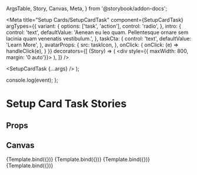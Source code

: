  ArgsTable,
  Story,
  Canvas,
  Meta,
} from '@storybook/addon-docs';

<Meta
  title="Setup Cards/SetupCardTask"
  component={SetupCardTask}
  argTypes={{
    variant: {
      options: ['task', 'action'],
      control: 'radio',
    },
    intro: {
      control: 'text',
      defaultValue: 'Aenean eu leo quam. Pellentesque ornare sem lacinia quam venenatis vestibulum.',
    },
    taskCta: {
      control: 'text',
      defaultValue: 'Learn More',
    },
    avatarProps: {
      src: taskIcon,
    },
    onClick: {
      onClick: (e) => handleClick(e),
    }
  }}
  decorators={[
    (Story) => (
      <div style={{ maxWidth: 800, margin: '0 auto'}}>
        <Story />
      </div>
    ),
  ]}
/>

  <SetupCardTask {...args} />
);

  console.log(event);
};

# Setup Card Task Stories

## Props
<ArgsTable story="." />

## Canvas
<Canvas>
  <Story
    name="Task"
    args={{
      title: 'Example task title',
      variant: 'task',
      taskCta: 'Learn More',
    }}
  >
    {Template.bind({})}
  </Story>
  <Story
    name="TaskDisabled"
    args={{
      variant: 'task',
      title: 'Example disabled task',
      taskCta: 'Learn More',
      disabled: true,
    }}
  >
    {Template.bind({})}
  </Story>
  <Story
    name="Action"
    args={{
      title: 'Example task with Action',
      variant: 'action',
      button: {
        label: 'Connect Stripe',
        url: '#TBD',
        backgroundColor: '#645FF3',
      },
    }}
  >
    {Template.bind({})}
  </Story>
  <Story
    name="ActionDisabled"
    args={{
      title: 'Example task with disabled Action',
      disabled: true,
      variant: 'action',
      button: {
        label: 'Connect Stripe',
        url: '#TBD',
        backgroundColor: '#645FF3',
      },
    }}
  >
    {Template.bind({})}
  </Story>
</Canvas>
